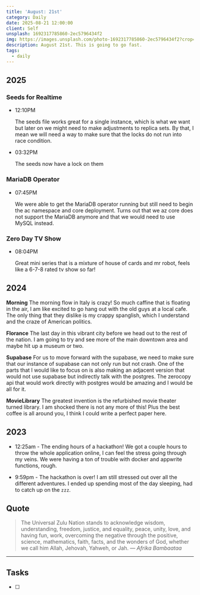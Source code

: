 ```yaml
---
title: 'August: 21st'
category: Daily
date: 2025-08-21 12:00:00
client: Self
unsplash: 1692317785860-2ec5796434f2
img: https://images.unsplash.com/photo-1692317785860-2ec5796434f2?crop=entropy&cs=srgb&fm=jpg&ixid=MnwzNjM5Nzd8MHwxfHJhbmRvbXx8fHx8fHx8fDE2ODE3NDg2ODY&ixlib=rb-4.0.3&q=85
description: August 21st. This is going to go fast.
tags:
  - daily
---
```



## 2025

### Seeds for Realtime

-   12:10PM
    
    The seeds file works great for a single instance, which is what we want but later on we might need to make adjustments to replica sets.
    By that, I mean we will need a way to make sure that the locks do not run into race condition.

-   03:32PM

    The seeds now have a lock on them

### MariaDB Operator

-   07:45PM

    We were able to get the MariaDB operator running but still need to begin the ac namespace and core deployment.
    Turns out that we az core does not support the MariaDB anymore and that we would need to use MySQL instead.

### Zero Day TV Show

-   08:04PM

    Great mini series that is a mixture of house of cards and mr robot, feels like a 6-7-8 rated tv show so far!



## 2024

**Morning**
The morning flow in Italy is crazy!
So much caffine that is floating in the air, I am like excited to go hang out with the old guys at a local cafe.
The only thing that they dislike is my crappy spanglish, which I understand and the craze of American politics.

**Florance**
The last day in this vibrant city before we head out to the rest of the nation.
I am going to try and see more of the main downtown area and maybe hit up a museum or two.

**Supabase**
For us to move forward with the supabase, we need to make sure that our instance of supabase can not only run but not crash.
One of the parts that I would like to focus on is also making an adjacent version that would not use supabase but indirectly talk with the postgres.
The zerocopy api that would work directly with postgres would be amazing and I would be all for it.

**MovieLibrary**
The greatest invention is the refurbished movie theater turned library.
I am shocked there is not any more of this!
Plus the best coffee is all around you, I think I could write a perfect paper here.

<Adsense />

## 2023

- 12:25am - The ending hours of a hackathon! We got a couple hours to throw the whole application online, I can feel the stress going through my veins. We were having a ton of trouble with docker and appwrite functions, rough.

- 9:59pm - The hackathon is over! I am still stressed out over all the different adventures. I ended up spending most of the day sleeping, had to catch up on the `zzz`.

## Quote

> The Universal Zulu Nation stands to acknowledge wisdom, understanding, freedom, justice, and equality, peace, unity, love, and having fun, work, overcoming the negative through the positive, science, mathematics, faith, facts, and the wonders of God, whether we call him Allah, Jehovah, Yahweh, or Jah.
> — <cite>Afrika Bambaataa</cite>

---

## Tasks

- [ ]

